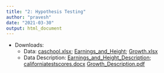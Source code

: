```yaml
---
title: "2: Hypothesis Testing"
author: "pravesh"
date: "2021-03-30"
output: html_document
---
```


<html>
<meta name="viewport" content="width=device-width, initial-scale=1.0">
<object width="100%" height="500" data="HypothesisTesting.pdf"></object>
</html>


- Downloads:
  - Data: [caschool.xlsx](caschool.xlsx); [Earnings_and_Height](Earnings_and_Height.xlsx); [Growth.xlsx](Growth.xlsx)
  - Data Description: [Earnings_and_Height_Description](Earnings_and_Height_Description.pdf){target=".blank"}; [californiatestscores.docx](californiatestscores.docx) [Growth_Description.pdf](Growth_Description.pdf){target=".blank"}